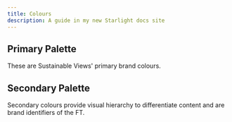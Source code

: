 ```yaml
---
title: Colours
description: A guide in my new Starlight docs site
---
```



## Primary Palette

These are Sustainable Views' primary brand colours.

<Palette brand="sustainable-views" type="palette" palette="primary" />

## Secondary Palette

Secondary colours provide visual hierarchy to differentiate content and are brand identifiers of the FT.

<Palette brand="sustainable-views" type="palette" palette="secondary" />
